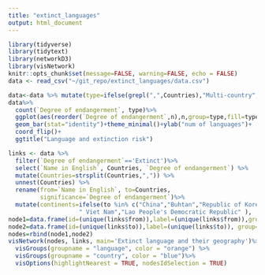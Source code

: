 ```yaml
---
title: "extinct_languages"
output: html_document
---
```


```r
library(tidyverse)
library(tidytext)
library(networkD3)
library(visNetwork)
knitr::opts_chunk$set(message=FALSE, warning=FALSE, echo = FALSE)
data <- read_csv("~/git_repo/extinct_languages/data.csv")
```

```r
data<-data %>% mutate(type=ifelse(grepl(",",Countries),"Multi-country","Single-country"))
data%>%
  count(`Degree of endangerment`, type)%>%
  ggplot(aes(reorder(`Degree of endangerment`,n),n,group=type,fill=type))+
  geom_bar(stat="identity")+theme_minimal()+ylab("num of languages")+
  coord_flip()+
  ggtitle("Language and extinction risk")

```


```r
links <- data %>%
  filter(`Degree of endangerment`=='Extinct')%>%
  select(`Name in English`, Countries, `Degree of endangerment`) %>%
  mutate(Countries=strsplit(Countries,",")) %>%
  unnest(Countries) %>%
  rename(from=`Name in English`, to=Countries, 
         significance=`Degree of endangerment`)%>%
  mutate(continents=ifelse(to %in% c("China","Buhtan","Republic of Korea",
                    " Viet Nam","Lao People's Democratic Republic" ),    "APAC",ifelse(to %in% c("United States of America"), "NA","EMEA")))
node1=data.frame(id=(unique(links$from)),label=(unique(links$from)),group='language')
node2=data.frame(id=(unique(links$to)),label=(unique(links$to)), group='country')
nodes=rbind(node1,node2)
visNetwork(nodes, links, main='Extinct language and their geography')%>% 
  visGroups(groupname = "language", color = "orange") %>% 
  visGroups(groupname = "country", color = "blue")%>%
  visOptions(highlightNearest = TRUE, nodesIdSelection = TRUE) 
```

